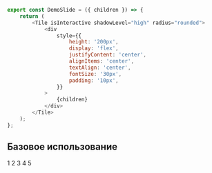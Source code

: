 
```javascript collapse=Код DemoSlide
export const DemoSlide = ({ children }) => {
    return (
        <Tile isInteractive shadowLevel="high" radius="rounded">
            <div
                style={{
                    height: '200px',
                    display: 'flex',
                    justifyContent: 'center',
                    alignItems: 'center',
                    textAlign: 'center',
                    fontSize: '30px',
                    padding: '10px',
                }}
            >
                {children}
            </div>
        </Tile>
    );
};
```

## Базовое использование

<Playground>
    <CarouselBox>
        <DemoSlide>1</DemoSlide>
        <DemoSlide>2</DemoSlide>
        <DemoSlide>3</DemoSlide>
        <DemoSlide>4</DemoSlide>
        <DemoSlide>5</DemoSlide>
    </CarouselBox>
</Playground>
